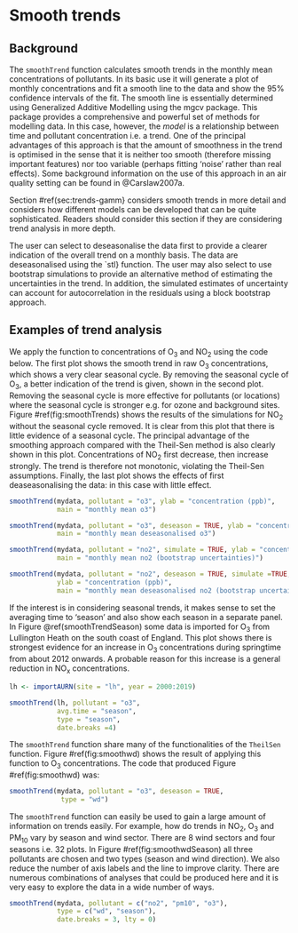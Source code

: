 # Smooth trends  {#sec:smoothTrend}

## Background {#sec:SmoothTrendInfo}

The `smoothTrend` function calculates smooth trends in the
monthly mean concentrations of pollutants. In its basic use it will
generate a plot of monthly concentrations and fit a smooth line to the
data and show the 95% confidence intervals of the fit. The smooth
line is essentially determined using Generalized Additive Modelling
using the [mgcv]{.pkg} package. This package provides a comprehensive
and powerful set of methods for modelling data. In this case, however,
the *model* is a relationship between time and pollutant
concentration i.e. a trend. One of the principal advantages of this
approach is that the amount of smoothness in the trend is optimised in
the sense that it is neither too smooth (therefore missing important
features) nor too variable (perhaps fitting 'noise' rather than real
effects). Some background information on the use of this approach in
an air quality setting can be found in @Carslaw2007a.

Section \#ref(sec:trends-gamm} considers smooth trends in more detail and
considers how different models can be developed that can be quite
sophisticated. Readers should consider this section if they are
considering trend analysis in more depth.

The user can select to deseasonalise the data first to provide a
clearer indication of the overall trend on a monthly basis. The data
are deseasonalised using the `stl} function. The user may also
select to use bootstrap simulations to provide an alternative method
of estimating the uncertainties in the trend. In addition, the
simulated estimates of uncertainty can account for autocorrelation in
the residuals using a block bootstrap approach.


## Examples of trend analysis
We apply the function to concentrations of O~3~ and NO~2~ using the
code below. The first plot shows the smooth trend in raw O~3~
concentrations, which shows a very clear seasonal cycle. By removing
the seasonal cycle of O~3~, a better indication of the trend is
given, shown in the second plot. Removing the seasonal cycle is more
effective for pollutants (or locations) where the seasonal cycle is
stronger e.g. for ozone and background
sites. Figure \#ref(fig:smoothTrends) shows the results of the simulations
for NO~2~ without the seasonal cycle removed. It is clear from this
plot that there is little evidence of a seasonal cycle. The principal
advantage of the smoothing approach compared with the Theil-Sen method
is also clearly shown in this plot. Concentrations of NO~2~ first
decrease, then increase strongly. The trend is therefore not
monotonic, violating the Theil-Sen assumptions. Finally, the last plot
shows the effects of first deaseasonalising the data: in this case
with little effect.

```r
smoothTrend(mydata, pollutant = "o3", ylab = "concentration (ppb)",
            main = "monthly mean o3")

smoothTrend(mydata, pollutant = "o3", deseason = TRUE, ylab = "concentration (ppb)",
            main = "monthly mean deseasonalised o3")

smoothTrend(mydata, pollutant = "no2", simulate = TRUE, ylab = "concentration (ppb)",
            main = "monthly mean no2 (bootstrap uncertainties)")

smoothTrend(mydata, pollutant = "no2", deseason = TRUE, simulate =TRUE,
            ylab = "concentration (ppb)",
            main = "monthly mean deseasonalised no2 (bootstrap uncertainties)")
```

If the interest is in considering seasonal trends, it makes sense to set the averaging time to 'season' and also show each season in a separate panel. In Figure \@ref(smoothTrendSeason) some data is imported for O~3~ from Lullington Heath on the south coast of England. This plot shows there is strongest evidence for an increase in O~3~ concentrations during springtime from about 2012 onwards. A probable reason for this increase is a general reduction in NO~x~ concentrations.

```r
lh <- importAURN(site = "lh", year = 2000:2019)
```

```r
smoothTrend(lh, pollutant = "o3",
            avg.time = "season",
            type = "season",
            date.breaks =4)
```


The `smoothTrend` function share many of the functionalities of
the `TheilSen` function. Figure \#ref(fig:smoothwd) shows the
result of applying this function to O~3~ concentrations. The code
that produced Figure \#ref(fig:smoothwd) was:


```r
smoothTrend(mydata, pollutant = "o3", deseason = TRUE,
             type = "wd")
```

The `smoothTrend` function can easily be used to gain a large
amount of information on trends easily. For example, how do trends in
NO~2~, O~3~ and PM~10~ vary by season and wind sector. There are 8
wind sectors and four seasons i.e. 32 plots. In Figure
\#ref(fig:smoothwdSeason) all three pollutants are chosen and two
types (season and wind direction). We also reduce the number of axis
labels and the line to improve clarity. There are numerous
combinations of analyses that could be produced here and it is very
easy to explore the data in a wide number of ways.

```r
smoothTrend(mydata, pollutant = c("no2", "pm10", "o3"), 
            type = c("wd", "season"),
            date.breaks = 3, lty = 0)
```

